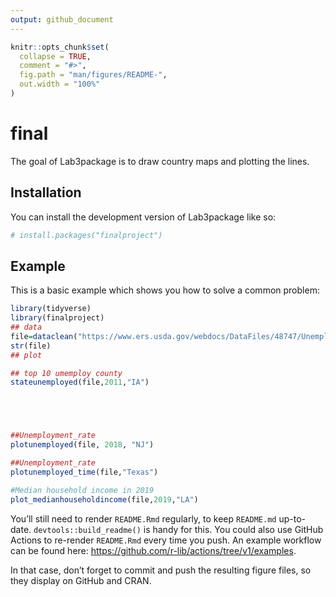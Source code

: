 ```yaml
---
output: github_document
---
```


<!-- README.md is generated from README.Rmd. Please edit that file -->

```r
knitr::opts_chunk$set(
  collapse = TRUE,
  comment = "#>",
  fig.path = "man/figures/README-",
  out.width = "100%"
)
```

# final

<!-- badges: start -->
<!-- badges: end -->

The goal of Lab3package is to draw country maps and plotting the lines.

## Installation

You can install the development version of Lab3package like so:

``` r
# install.packages("finalproject")
```

## Example

This is a basic example which shows you how to solve a common problem:

```r
library(tidyverse)
library(finalproject)
## data
file=dataclean("https://www.ers.usda.gov/webdocs/DataFiles/48747/Unemployment.csv")
str(file)
## plot 

## top 10 umemploy county
stateunemployed(file,2011,"IA")





##Unemployment_rate
plotunemployed(file, 2018, "NJ")

##Unemployment_rate
plotunemployed_time(file,"Texas")

#Median household income in 2019
plot_medianhouseholdincome(file,2019,"LA")


```
You'll still need to render `README.Rmd` regularly, to keep `README.md` up-to-date. `devtools::build_readme()` is handy for this. You could also use GitHub Actions to re-render `README.Rmd` every time you push. An example workflow can be found here: <https://github.com/r-lib/actions/tree/v1/examples>.


In that case, don't forget to commit and push the resulting figure files, so they display on GitHub and CRAN.
